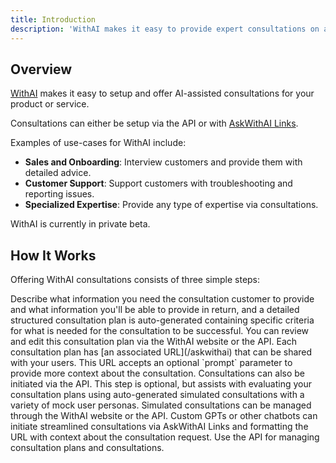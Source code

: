 ```yaml
---
title: Introduction
description: 'WithAI makes it easy to provide expert consultations on any topic.'
---
```





## Overview

[WithAI](https://www.getwith.ai) makes it easy to setup and offer AI-assisted consultations for your product or service.


Consultations can either be setup via the API or with [AskWithAI Links](/askwithai). 

Examples of use-cases for WithAI include:
- **Sales and Onboarding**: Interview customers and provide them with detailed advice. 
- **Customer Support**: Support customers with troubleshooting and reporting issues. 
- **Specialized Expertise**: Provide any type of expertise via consultations. 


<Tip>
WithAI is currently in private beta. 
</Tip>

## How It Works 

Offering WithAI consultations consists of three simple steps: 

<Steps>
  <Step title="Create a consultation plan">
   Describe what information you need the consultation customer to provide and what information you'll be able to provide in return, and a detailed structured consultation plan is auto-generated containing specific criteria for what is needed for the consultation to be successful. You can review and edit this consultation plan via the WithAI website or the API. 
  </Step>
  <Step title="Offer your consultation">
   Each consultation plan has [an associated URL](/askwithai) that can be shared with your users. This URL accepts an optional `prompt` parameter to provide more context about the consultation. Consultations can also be initiated via the API.
  </Step>
  <Step title="Simulate consultations">
    This step is optional, but assists with evaluating your consultation plans using auto-generated simulated consultations with a variety of mock user personas. Simulated consultations can be managed through the WithAI website or the API. 
  </Step>
</Steps>




<CardGroup cols={1}>
  <Card
    title="Chatbot Integration"
    icon="robot"
    href="/chatbot-instructions"
  >
    Custom GPTs or other chatbots can initiate streamlined consultations via AskWithAI Links and formatting the URL with context about the consultation request.

  </Card>
    <Card
    title="API Reference"
    icon="code"
    href="/api-reference"
  >
    Use the API for managing consultation plans and consultations. 
  </Card>
</CardGroup>


